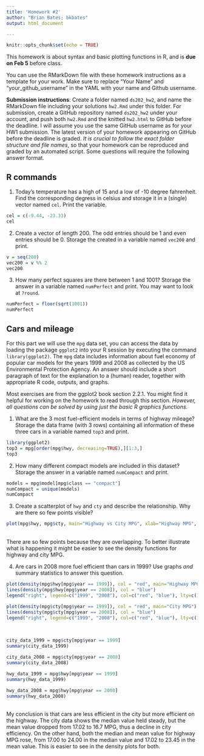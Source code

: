 ```yaml
---
title: 'Homework #2'
author: "Brian Bates; bkbates"
output: html_document

---
```


```r
knitr::opts_chunk$set(echo = TRUE)
```

This homework is about syntax and basic plotting functions in R, and is **due on Feb 5** before class.

You can use the RMarkDown file with these homework instructions as a template for your work. 
Make sure to replace "Your Name" and "your_github_username" in the YAML with your name and Github username.

**Submission instructions**: Create a folder named `ds202_hw2`, and name the RMarkDown file including your solutions `hw2.Rmd` under this folder. For submission, create a GitHub repository named `ds202_hw2` under your account, and push both `hw2.Rmd` and the knitted `hw2.html` to GitHub before the deadline. I will assume you use the same GitHub username as for your HW1 submission. The latest version of your homework appearing on GitHub before the deadline is graded. *It is crucial to follow the exact folder structure and file names*, so that your homework can be reproduced and graded by an automated script. Some questions will require the following answer format.

## R commands
1. Today's temperature has a high of 15 and a low of -10 degree fahrenheit.  Find the corresponding degress in celsius and storage it in a (single) vector named `cel`. Print the variable.

```r
cel = c(-9.44, -23.33)
cel
```

2. Create a vector of length 200. The odd entries should be 1 and even entries should be 0. Storage the created in a variable named `vec200` and print.

```r
v = seq(200)
vec200 = v %% 2
vec200
```


3. How many perfect squares are there between 1 and 1001? Storage the answer in a  variable named `numPerfect` and print. You may want to look at `?round`.

```r
numPerfect = floor(sqrt(1001))
numPerfect
```


## Cars and mileage
For this part we will use the `mpg` data set, you can access the data by loading the package `ggplot2` into your R session by executing the command 
`library(ggplot2)`. The `mpg` data includes information about fuel economy of popular car models
for the years 1999 and 2008 as collected by the US Environmental Protection Agency. An answer should include a short paragraph of text for the explanation to a (human) reader, together with appropriate R code, outputs, and graphs.

Most exercises are from the ggplot2 book section 2.2.1. You might find it helpful for working on the homework to read through this section. *However, all questions can be solved by using just the basic R graphics functions.*

1. What are the 3 most fuel-efficient models in terms of highway mileage? Storage the data frame (with 3 rows) containing all information of these three cars in a variable named `top3` and print.

```r
library(ggplot2)
top3 = mpg[order(mpg$hwy, decreasing=TRUE),][1:3,]
top3
```

2. How many different compact models are included in this dataset? Storage the answer in  a variable named `numCompact` and print.

```r
models = mpg$model[mpg$class == "compact"]
numCompact = unique(models)
numCompact
```

3. Create a scatterplot of `hwy` and `cty` and describe the relationship. Why are there so few points visible?

```r
plot(mpg$hwy, mpg$cty, main="Highway vs City MPG", xlab="Highway MPG", ylab="City MPG")
```
<br/>
There are so few points because they are overlapping.  To better illustrate what is happening
it might be easier to see the density functions for highway and city MPG.

4. Are cars in 2008 more fuel efficient than cars in 1999? Use graphs *and* summary statistics to answer this question. 
```r
plot(density(mpg$hwy[mpg$year == 1999]), col = "red", main="Highway MPG")
lines(density(mpg$hwy[mpg$year == 2008]), col = "blue")
legend("right", legend=c("1999", "2008"), col=c("red", "blue"), lty=c(1,1))
```

```r
plot(density(mpg$cty[mpg$year == 1999]), col = "red", main="City MPG")
lines(density(mpg$cty[mpg$year == 2008]), col = "blue")
legend("right", legend=c("1999", "2008"), col=c("red", "blue"), lty=c(1,1))
```
<br/>

```r
city_data_1999 = mpg$cty[mpg$year == 1999]
summary(city_data_1999)

city_data_2008 = mpg$cty[mpg$year == 2008]
summary(city_data_2008)
```

```r
hwy_data_1999 = mpg$hwy[mpg$year == 1999]
summary(hwy_data_1999)

hwy_data_2008 = mpg$hwy[mpg$year == 2008]
summary(hwy_data_2008)
```
<br/>
My conclusion is that cars are less efficient in the city but more efficient on the highway.  The city data shows the median value held steady, but the mean value dropped from 17.02 to 16.7 MPG, thus a decline in city efficiency.  On the other hand, both the median and mean value for highway MPG rose, from 17.00 to 24.00 in the median value and 17.02 to 23.45 in the mean value.  This is easier to see in the density plots for both.